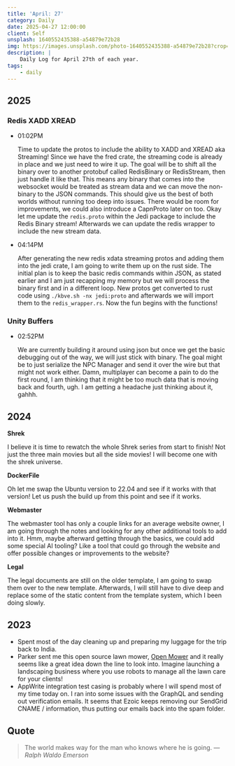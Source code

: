 ```yaml
---
title: 'April: 27'
category: Daily
date: 2025-04-27 12:00:00
client: Self
unsplash: 1640552435388-a54879e72b28
img: https://images.unsplash.com/photo-1640552435388-a54879e72b28?crop=entropy&cs=srgb&fm=jpg&ixid=MnwzNjM5Nzd8MHwxfHJhbmRvbXx8fHx8fHx8fDE2ODE3NDg2ODY&ixlib=rb-4.0.3&q=85
description: |
    Daily Log for April 27th of each year.
tags:
    - daily
---
```


## 2025

### Redis XADD XREAD

-   01:02PM

    Time to update the protos to include the ability to XADD and XREAD aka Streaming!
    Since we have the fred crate, the streaming code is already in place and we just need to wire it up.
    The goal will be to shift all the binary over to another protobuf called RedisBinary or RedisStream, then just handle it like that.
    This means any binary that comes into the websocket would be treated as stream data and we can move the non-binary to the JSON commands.
    This should give us the best of both worlds without running too deep into issues.
    There would be room for improvements, we could also introduce a CapnProto later on too.
    Okay let me update the `redis.proto` within the Jedi package to include the Redis Binary stream!
    Afterwards we can update the redis wrapper to include the new stream data.

-   04:14PM

    After generating the new redis xdata streaming protos and adding them into the jedi crate, I am going to write them up on the rust side.
    The initial plan is to keep the basic redis commands within JSON, as stated earlier and I am just recapping my memory but we will process the binary first and in a different loop.
    New protos get converted to rust code using `./kbve.sh -nx jedi:proto` and afterwards we will import them to the `redis_wrapper.rs`.
    Now the fun begins with the functions!
    


### Unity Buffers

-   02:52PM

    We are currently building it around using json but once we get the basic debugging out of the way, we will just stick with binary.
    The goal might be to just serialize the NPC Manager and send it over the wire but that might not work either.
    Damn, multiplayer can become a pain to do the first round, I am thinking that it might be too much data that is moving back and fourth, ugh.
    I am getting a headache just thinking about it, gahhh.

## 2024

**Shrek**

I believe it is time to rewatch the whole Shrek series from start to finish!
Not just the three main movies but all the side movies!
I will become one with the shrek universe.

**DockerFile**

Oh let me swap the Ubuntu version to 22.04 and see if it works with that version!
Let us push the build up from this point and see if it works.


**Webmaster**

The webmaster tool has only a couple links for an average website owner, I am going through the notes and looking for any other additional tools to add into it.
Hmm, maybe afterward getting through the basics, we could add some special AI tooling? 
Like a tool that could go through the website and offer possible changes or improvements to the website?

**Legal**

The legal documents are still on the older template, I am going to swap them over to the new template.
Afterwards, I will still have to dive deep and replace some of the static content from the template system, which I been doing slowly.


## 2023

- Spent most of the day cleaning up and preparing my luggage for the trip back to India.
- Parker sent me this open source lawn mower, [Open Mower](https://github.com/ClemensElflein/OpenMower) and it really seems like a great idea down the line to look into. Imagine launching a landscaping business where you use robots to manage all the lawn care for your clients!
- AppWrite integration test casing is probably where I will spend most of my time today on. I ran into some issues with the GraphQL and sending out verification emails. It seems that Ezoic keeps removing our SendGrid CNAME / information, thus putting our emails back into the spam folder.

## Quote

> The world makes way for the man who knows where he is going.
> — <cite>Ralph Waldo Emerson</cite>